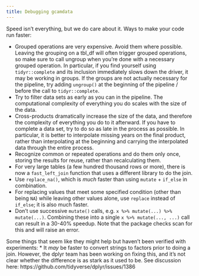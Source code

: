 ```yaml
---
title: Debugging gcamdata
---
```


Speed isn't everything, but we do care about it. Ways to make your code run faster:

* Grouped operations are very expensive. Avoid them where possible. Leaving the grouping on a tbl_df will often trigger grouped operations, so make sure to call ungroup when you're done with a necessary grouped operation. In particular, if you find yourself using `tidyr::complete` and its inclusion immediately slows down the driver, it may be working in groups. If the groups are not actually necessary for the pipeline, try adding `ungroup()` at the beginning of the pipeline / before the call to `tidyr::complete`.
* Try to filter data sets as early as you can in the pipeline. The computational complexity of everything you do scales with the size of the data.
* Cross-products dramatically increase the size of the data, and therefore the complexity of everything you do to it afterward. If you have to complete a data set, try to do so as late in the process as possible. In particular, it is better to interpolate missing years on the final product, rather than interpolating at the beginning and carrying the interpolated data through the entire process.
* Recognize common or repeated operations and do them only once, storing the results for reuse, rather than recalculating them.
* For very large tables (a few hundred thousand rows or more), there is now a `fast_left_join` function that uses a different library to do the join.
* Use `replace_na()`, which is _much_ faster than using `mutate` + `if_else` in combination.
* For replacing values that meet some specified condition (other than being `NA`) while leaving other values alone, use `replace` instead of `if_else`; it is also much faster.
* Don't use successive `mutate()` calls, e.g. `x %>% mutate(...) %>% mutate(...)`. Combining these into a single `x %>% mutate(..., ...)` call can result in a 30-40% speedup. Note that the package checks scan for this and will raise an error.

Some things that seem like they might help but haven't been verified with experiments:
* It _may_ be faster to convert strings to factors prior to doing a join. However, the dplyr team has been working on fixing this, and it's not clear whether the difference is as stark as it used to be.  See discussion here:  https://github.com/tidyverse/dplyr/issues/1386
